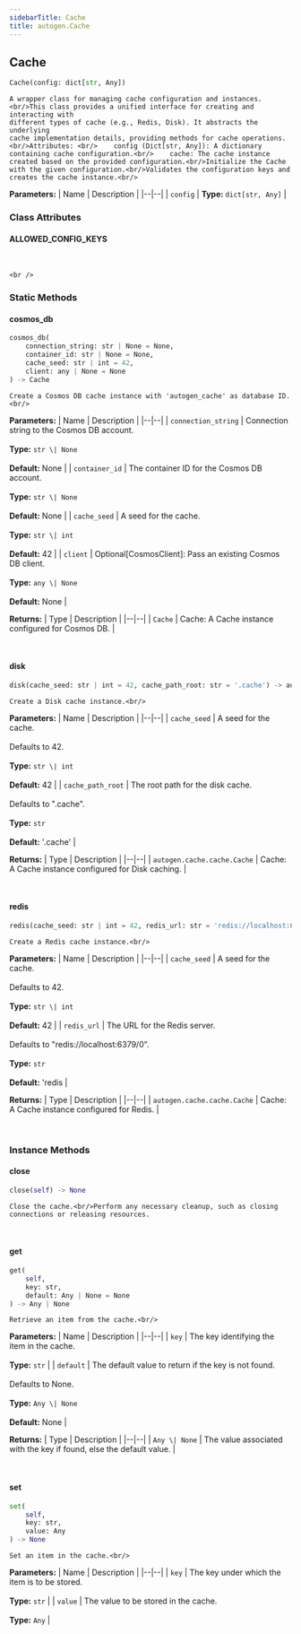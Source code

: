 ```yaml
---
sidebarTitle: Cache
title: autogen.Cache
---
```

<h2 id="autogen.Cache" class="doc doc-heading">
    <code class="doc-symbol doc-symbol-heading doc-symbol-class"></code>
    <span class="doc doc-object-name doc-class-name">Cache</span>
</h2>

```python
Cache(config: dict[str, Any])
```

    A wrapper class for managing cache configuration and instances.<br/>This class provides a unified interface for creating and interacting with
    different types of cache (e.g., Redis, Disk). It abstracts the underlying
    cache implementation details, providing methods for cache operations.<br/>Attributes: <br/>    config (Dict[str, Any]): A dictionary containing cache configuration.<br/>    cache: The cache instance created based on the provided configuration.<br/>Initialize the Cache with the given configuration.<br/>Validates the configuration keys and creates the cache instance.<br/>

<b>Parameters:</b>
| Name | Description |
|--|--|
| `config` | **Type:** `dict[str, Any]` |

### Class Attributes

<code class="doc-symbol doc-symbol-heading doc-symbol-attribute"></code>
#### ALLOWED_CONFIG_KEYS
<br />

    <br />

### Static Methods

<code class="doc-symbol doc-symbol-heading doc-symbol-method"></code>
#### cosmos_db

```python
cosmos_db(
    connection_string: str | None = None,
    container_id: str | None = None,
    cache_seed: str | int = 42,
    client: any | None = None
) -> Cache
```

    Create a Cosmos DB cache instance with 'autogen_cache' as database ID.<br/>

<b>Parameters:</b>
| Name | Description |
|--|--|
| `connection_string` | Connection string to the Cosmos DB account.<br/><br/>**Type:** `str \| None`<br/><br/>**Default:** None |
| `container_id` | The container ID for the Cosmos DB account.<br/><br/>**Type:** `str \| None`<br/><br/>**Default:** None |
| `cache_seed` | A seed for the cache.<br/><br/>**Type:** `str \| int`<br/><br/>**Default:** 42 |
| `client` | Optional[CosmosClient]: Pass an existing Cosmos DB client.<br/><br/>**Type:** `any \| None`<br/><br/>**Default:** None |

<b>Returns:</b>
| Type | Description |
|--|--|
| `Cache` | Cache: A Cache instance configured for Cosmos DB. |

<br />

<code class="doc-symbol doc-symbol-heading doc-symbol-method"></code>
#### disk

```python
disk(cache_seed: str | int = 42, cache_path_root: str = '.cache') -> autogen.cache.cache.Cache
```

    Create a Disk cache instance.<br/>

<b>Parameters:</b>
| Name | Description |
|--|--|
| `cache_seed` | A seed for the cache.<br/><br/>Defaults to 42.<br/><br/>**Type:** `str \| int`<br/><br/>**Default:** 42 |
| `cache_path_root` | The root path for the disk cache.<br/><br/>Defaults to ".cache".<br/><br/>**Type:** `str`<br/><br/>**Default:** '.cache' |

<b>Returns:</b>
| Type | Description |
|--|--|
| `autogen.cache.cache.Cache` | Cache: A Cache instance configured for Disk caching. |

<br />

<code class="doc-symbol doc-symbol-heading doc-symbol-method"></code>
#### redis

```python
redis(cache_seed: str | int = 42, redis_url: str = 'redis://localhost:6379/0') -> autogen.cache.cache.Cache
```

    Create a Redis cache instance.<br/>

<b>Parameters:</b>
| Name | Description |
|--|--|
| `cache_seed` | A seed for the cache.<br/><br/>Defaults to 42.<br/><br/>**Type:** `str \| int`<br/><br/>**Default:** 42 |
| `redis_url` | The URL for the Redis server.<br/><br/>Defaults to "redis://localhost:6379/0".<br/><br/>**Type:** `str`<br/><br/>**Default:** 'redis |

<b>Returns:</b>
| Type | Description |
|--|--|
| `autogen.cache.cache.Cache` | Cache: A Cache instance configured for Redis. |

<br />

### Instance Methods

<code class="doc-symbol doc-symbol-heading doc-symbol-method"></code>
#### close

```python
close(self) -> None
```

    Close the cache.<br/>Perform any necessary cleanup, such as closing connections or releasing resources.

<br />

<code class="doc-symbol doc-symbol-heading doc-symbol-method"></code>
#### get

```python
get(
    self,
    key: str,
    default: Any | None = None
) -> Any | None
```

    Retrieve an item from the cache.<br/>

<b>Parameters:</b>
| Name | Description |
|--|--|
| `key` | The key identifying the item in the cache.<br/><br/>**Type:** `str` |
| `default` | The default value to return if the key is not found.<br/><br/>Defaults to None.<br/><br/>**Type:** `Any \| None`<br/><br/>**Default:** None |

<b>Returns:</b>
| Type | Description |
|--|--|
| `Any \| None` | The value associated with the key if found, else the default value. |

<br />

<code class="doc-symbol doc-symbol-heading doc-symbol-method"></code>
#### set

```python
set(
    self,
    key: str,
    value: Any
) -> None
```

    Set an item in the cache.<br/>

<b>Parameters:</b>
| Name | Description |
|--|--|
| `key` | The key under which the item is to be stored.<br/><br/>**Type:** `str` |
| `value` | The value to be stored in the cache.<br/><br/>**Type:** `Any` |

<br />